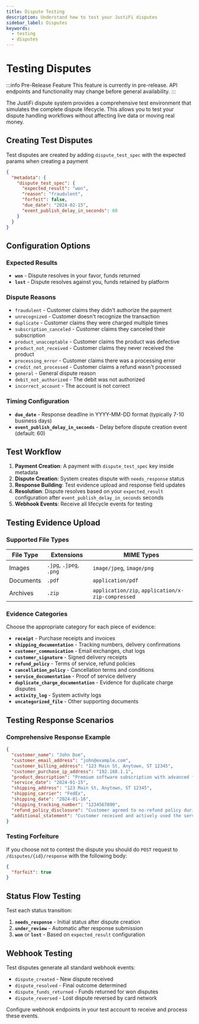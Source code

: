 ```yaml
---
title: Dispute Testing
description: Understand how to test your JustiFi disputes
sidebar_label: Disputes
keywords:
  - testing
  - disputes
---
```


# Testing Disputes

:::info Pre-Release Feature
This feature is currently in pre-release. API endpoints and functionality may change before general availability.
:::

The JustiFi dispute system provides a comprehensive test environment that simulates the complete dispute lifecycle. This allows you to test your dispute handling workflows without affecting live data or moving real money.

## Creating Test Disputes

Test disputes are created by adding `dispute_test_spec` with the expected params when creating a payment

```json
{
  "metadata": {
    "dispute_test_spec": {
      "expected_result": "won",
      "reason": "fraudulent",
      "forfeit": false,
      "due_date": "2024-02-15",
      "event_publish_delay_in_seconds": 60
    }
  }
}
```

## Configuration Options

### Expected Results
- **`won`** - Dispute resolves in your favor, funds returned
- **`lost`** - Dispute resolves against you, funds retained by platform

### Dispute Reasons
- `fraudulent` - Customer claims they didn't authorize the payment
- `unrecognized` - Customer doesn't recognize the transaction
- `duplicate` - Customer claims they were charged multiple times
- `subscription_canceled` - Customer claims they canceled their subscription
- `product_unacceptable` - Customer claims the product was defective
- `product_not_received` - Customer claims they never received the product
- `processing_error` - Customer claims there was a processing error
- `credit_not_processed` - Customer claims a refund wasn't processed
- `general` - General dispute reason
- `debit_not_authorized` - The debit was not authorized
- `incorrect_account` - The account is not correct

### Timing Configuration
- **`due_date`** - Response deadline in YYYY-MM-DD format (typically 7-10 business days)
- **`event_publish_delay_in_seconds`** - Delay before dispute creation event (default: 60)

## Test Workflow

1. **Payment Creation**: A payment with `dispute_test_spec` key inside metadata
2. **Dispute Creation**: System creates dispute with `needs_response` status
3. **Response Building**: Test evidence upload and response field updates
5. **Resolution**: Dispute resolves based on your `expected_result` configuration after `event_publish_delay_in_seconds` seconds
6. **Webhook Events**: Receive all lifecycle events for testing

## Testing Evidence Upload

### Supported File Types

| File Type | Extensions | MIME Types |
|-----------|------------|------------|
| Images | `.jpg`, `.jpeg`, `.png` | `image/jpeg`, `image/png` |
| Documents | `.pdf` | `application/pdf` |
| Archives | `.zip` | `application/zip`, `application/x-zip-compressed` |

### Evidence Categories

Choose the appropriate category for each piece of evidence:

- **`receipt`** - Purchase receipts and invoices
- **`shipping_documentation`** - Tracking numbers, delivery confirmations
- **`customer_communication`** - Email exchanges, chat logs
- **`customer_signature`** - Signed delivery receipts
- **`refund_policy`** - Terms of service, refund policies
- **`cancellation_policy`** - Cancellation terms and conditions
- **`service_documentation`** - Proof of service delivery
- **`duplicate_charge_documentation`** - Evidence for duplicate charge disputes
- **`activity_log`** - System activity logs
- **`uncategorized_file`** - Other supporting documents

## Testing Response Scenarios

### Comprehensive Response Example

```json
{
  "customer_name": "John Doe",
  "customer_email_address": "john@example.com",
  "customer_billing_address": "123 Main St, Anytown, ST 12345",
  "customer_purchase_ip_address": "192.168.1.1",
  "product_description": "Premium software subscription with advanced features",
  "service_date": "2024-01-15",
  "shipping_address": "123 Main St, Anytown, ST 12345",
  "shipping_carrier": "FedEx",
  "shipping_date": "2024-01-16",
  "shipping_tracking_number": "1234567890",
  "refund_policy_disclosure": "Customer agreed to no-refund policy during checkout",
  "additional_statement": "Customer received and actively used the service as confirmed by login logs and feature usage analytics."
}
```

### Testing Forfeiture

If you choose not to contest the dispute you should do `POST` request to `/disputes/{id}/response` with the following body:

```json
{
  "forfeit": true
}
```

## Status Flow Testing

Test each status transition:

1. **`needs_response`** - Initial status after dispute creation
3. **`under_review`** - Automatic after response submission
4. **`won`** or **`lost`** - Based on `expected_result` configuration

## Webhook Testing

Test disputes generate all standard webhook events:

- `dispute_created` - New dispute received
- `dispute_resolved` - Final outcome determined
- `dispute_funds_returned` - Funds returned for won disputes
- `dispute_reversed` - Lost dispute reversed by card network

Configure webhook endpoints in your test account to receive and process these events.

